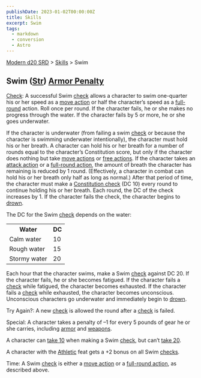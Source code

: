 ```yaml
---
publishDate: 2023-01-02T00:00:00Z
title: Skills
excerpt: Swim
tags:
  - markdown
  - conversion
  - Astro
---
```


[Modern d20 SRD](/#modernD20) > [Skills](modern-d20-srd-skills-index) > Swim

## Swim ([Str](modern-d20-srd-basics-ability-scores)) [Armor Penalty](modern-d20-srd-equipment-armor-general)

[Check](modern-d20-srd-skills-skill-basics-php#skill-check-index): A
successful Swim [check](modern-d20-srd-skills-skill-basics-php#skill-check-index) allows a character to swim one-quarter his or her speed as a [move action](modern-d20-srd-combat-move-actions) or half the character’s speed as a
[full-round](modern-d20-srd-combat-full-round-actions) action. Roll once per
round. If the character fails, he or she makes no progress through the water.
If the character fails by 5 or more, he or she goes underwater.

If the character is underwater (from failing a swim [check](modern-d20-srd-skills-skill-basics-php#skill-check-index) or because the character is
swimming underwater intentionally), the character must hold his or her breath.
A character can hold his or her breath for a number of rounds equal to the
character’s Constitution score, but only if the character does nothing but
take [move actions](modern-d20-srd-combat-move-actions) or [free actions](modern-d20-srd-combat-action-types). If the character takes an
[attack action](modern-d20-srd-combat-attack-actions) or a [full-round action](modern-d20-srd-combat-full-round-actions), the amount of breath the
character has remaining is reduced by 1 round. (Effectively, a character in
combat can hold his or her breath only half as long as normal.) After that
period of time, the character must make a [Constitution check](modern-d20-srd-basics-ability-scores) (DC 10) every round to continue holding his or her
breath. Each round, the DC of the check increases by 1. If the character fails
the check, the character begins to [drown](modern-d20-srd-environment-hazards-suffocation-drowning).

The DC for the Swim [check](modern-d20-srd-skills-skill-basics-php#skill-check-index) depends on the water:


<table> <tr><th> Water</th><th> DC </th></tr> <tr><td> Calm water</td><td> 10 </td></tr> <tr class="shaded"><td> Rough water</td><td> 15 </td></tr> <tr><td> Stormy water</td><td> 20 </td></tr> </table>


Each hour that the character swims, make a Swim [check](modern-d20-srd-skills-skill-basics-php#skill-check-index) against DC 20. If the character fails, he
or she becomes fatigued. If the character fails a [check](modern-d20-srd-skills-skill-basics-php#skill-check-index) while fatigued, the character
becomes exhausted. If the character fails a [check](modern-d20-srd-skills-skill-basics-php#skill-check-index) while exhausted, the character becomes
unconscious. Unconscious characters go underwater and immediately begin to
[drown](modern-d20-srd-environment-hazards-suffocation-drowning).

Try Again?: A new [check](modern-d20-srd-skills-skill-basics-php#skill-check-index) is allowed the round after a [check](modern-d20-srd-skills-skill-basics-php#skill-check-index) is failed.

Special: A character takes a penalty of –1 for every 5 pounds of gear he or
she carries, including [armor](modern-d20-srd-equipment-armor-general) and
[weapons](modern-d20-srd-equipment-equipment-weapons).

A character can [take 10](modern-d20-srd-skills-skill-basics-php#take10-index)
when making a Swim [check](modern-d20-srd-skills-skill-basics-php#skill-check-index), but can’t [take 20](modern-d20-srd-skills-skill-basics-php#take20-index).

A character with the [Athletic](modern-d20-srd-feats-athletic) feat gets a +2
bonus on all Swim [checks](modern-d20-srd-skills-skill-basics-php#skill-check-index).

Time: A Swim [check](modern-d20-srd-skills-skill-basics-php#skill-check-index)
is either a [move action](modern-d20-srd-combat-move-actions) or a [full-round action](modern-d20-srd-combat-full-round-actions), as described above.

